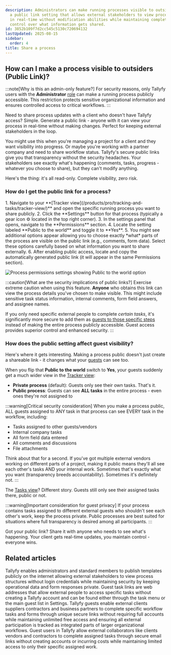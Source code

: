 ```yaml
---
description: Administrators can make running processes visible to outsiders by enabling
  a public link setting that allows external stakeholders to view process progress
  in real-time without modification abilities while maintaining complete security
  control over what information gets shared.
id: 3852b109f7d2cc545c5130c720694132
lastUpdated: 2025-08-15
sidebar:
  order: 4
title: Share a process
---
```



## How can I make a process visible to outsiders (Public Link)?

:::note[Why is this an admin-only feature?]
For security reasons, only Tallyfy users with the **Administrator** [role](/products/pro/documenting/members/) can make a running process publicly accessible. This restriction protects sensitive organizational information and ensures controlled access to critical workflows.
:::

Need to share process updates with a client who doesn't have Tallyfy access? Simple. Generate a public link - anyone with it can view your process in real-time without making changes. Perfect for keeping external stakeholders in the loop.

You might use this when you're managing a project for a client and they want visibility into progress. Or maybe you're working with a partner company and need to share workflow status. Tallyfy's secure public links give you that transparency without the security headaches. Your stakeholders see exactly what's happening (comments, tasks, progress - whatever you choose to share), but they can't modify anything. 

Here's the thing: it's all read-only. Complete visibility, zero risk.

### How do I get the public link for a process?

<Steps>
1. Navigate to your **[Tracker view](/products/pro/tracking-and-tasks/tracker-view/)** and open the specific running process you want to share publicly.
2. Click the **Settings** button for that process (typically a gear icon ⚙️ located in the top right corner).
3. In the settings panel that opens, navigate to the **Permissions** section.
4. Locate the setting labeled **Public to the world** and toggle it to **Yes**.
5. You might see additional options appear allowing you to choose exactly *what* parts of the process are visible on the public link (e.g., comments, form data). Select these options carefully based on what information you want to share externally.
6. After enabling public access, locate and copy the automatically generated public link (it will appear in the same Permissions section).

   ![Process permissions settings showing Public to the world option](https://screenshots.tallyfy.com/tallyfy%2Fpro%2Fdesktop-light-make-process-public-to-world.png)
</Steps>

:::caution[What are the security implications of public links?]
Exercise extreme caution when using this feature. **Anyone** who obtains this link can view the process details you've chosen to make visible. This might include sensitive task status information, internal comments, form field answers, and assignee names.

If you only need specific external people to complete *certain tasks*, it's significantly more secure to add them as [guests to those specific steps](/products/pro/documenting/guests/how-can-i-assign-tasks-to-guest-users-in-tallyfy/) instead of making the entire process publicly accessible. Guest access provides superior control and enhanced security.
:::

### How does the public setting affect guest visibility?

Here's where it gets interesting. Making a process public doesn't just create a shareable link - it changes what your [guests](/products/pro/documenting/guests/) can see too.

When you flip that **Public to the world** switch to **Yes**, your guests suddenly get a much wider view in the [Tracker view](/products/pro/tracking-and-tasks/tracker-view/):

- **Private process** (default): Guests only see their own tasks. That's it.
- **Public process**: Guests can see **ALL tasks** in the entire process - even ones they're not assigned to

:::warning[Critical security consideration]
When you make a process public, ALL guests assigned to ANY task in that process can see EVERY task in the workflow, including:
- Tasks assigned to other guests/vendors
- Internal company tasks
- All form field data entered
- All comments and discussions
- File attachments

Think about that for a second. If you've got multiple external vendors working on different parts of a project, making it public means they'll all see each other's tasks AND your internal work. Sometimes that's exactly what you want (transparency breeds accountability). Sometimes it's definitely not.
:::

The [Tasks view](/products/pro/tracking-and-tasks/tasks-view/)? Different story. Guests still only see their assigned tasks there, public or not.

:::warning[Important consideration for guest privacy]
If your process contains tasks assigned to different external guests who shouldn't see each other's work, keep the process private. Public processes are best suited for situations where full transparency is desired among all participants.
:::

Got your public link? Share it with anyone who needs to see what's happening. Your client gets real-time updates, you maintain control - everyone wins.


## Related articles
<CardGrid>
<LinkTitleCard header="<b>Templates > Publish a template</b>" href="/products/pro/documenting/templates/how-to-make-my-tallyfy-template-public/" > Tallyfy enables administrators and standard members to publish templates publicly on the internet allowing external stakeholders to view process structures without login credentials while maintaining security by keeping operational data and form responses private. </LinkTitleCard>
<LinkTitleCard header="<b>Guests > Get a guest's unique link</b>" href="/products/pro/documenting/guests/how-to-find-a-guest-task-link-in-tallyfy/" > Guest task links are web addresses that allow external people to access specific tasks without creating a Tallyfy account and can be found either through the task menu or the main guest list in Settings. </LinkTitleCard>
<LinkTitleCard header="<b>Documenting > Guests</b>" href="/products/pro/documenting/guests/" > Tallyfy guests enable external clients suppliers contractors and business partners to complete specific workflow tasks and forms through unique secure links without requiring full accounts while maintaining unlimited free access and ensuring all external participation is tracked as integrated parts of larger organizational workflows. </LinkTitleCard>
<LinkTitleCard header="<b>Guests > Assigning guests</b>" href="/products/pro/documenting/guests/guest-user-guide/" > Guest users in Tallyfy allow external collaborators like clients vendors and contractors to complete assigned tasks through secure email links without creating accounts or incurring costs while maintaining limited access to only their specific assigned work. </LinkTitleCard>
</CardGrid>